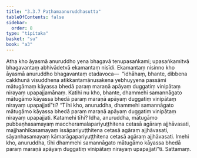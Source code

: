 ```yaml
---
title: "3.3.7 Paṭhamaanuruddhasutta"
tableOfContents: false
sidebar:
  order: 8
type: "tipitaka"
basket: "su"
book: "a3"
---
```



<DynamicBreadcrumb />

<Division number="130" book="a3">

<Paragraph number="998" book="a3">
Atha kho āyasmā anuruddho yena bhagavā tenupasaṅkami; upasaṅkamitvā bhagavantaṃ abhivādetvā ekamantaṃ nisīdi. Ekamantaṃ nisinno kho āyasmā anuruddho bhagavantaṃ etadavoca—  “idhāhaṃ, bhante, dibbena cakkhunā visuddhena atikkantamānusakena yebhuyyena passāmi mātugāmaṃ kāyassa bhedā paraṃ maraṇā apāyaṃ duggatiṃ vinipātaṃ nirayaṃ upapajjamānaṃ. Katihi nu kho, bhante, dhammehi samannāgato mātugāmo kāyassa bhedā paraṃ maraṇā apāyaṃ duggatiṃ vinipātaṃ nirayaṃ upapajjatī”ti?
</Paragraph>

<Paragraph number="999" book="a3">
“Tīhi kho, anuruddha, dhammehi samannāgato mātugāmo kāyassa bhedā paraṃ maraṇā apāyaṃ duggatiṃ vinipātaṃ nirayaṃ upapajjati. Katamehi tīhi? Idha, anuruddha, mātugāmo pubbaṇhasamayaṃ maccheramalapariyuṭṭhitena cetasā agāraṃ ajjhāvasati, majjhanhikasamayaṃ issāpariyuṭṭhitena cetasā agāraṃ ajjhāvasati, sāyanhasamayaṃ kāmarāgapariyuṭṭhitena cetasā agāraṃ ajjhāvasati. Imehi kho, anuruddha, tīhi dhammehi samannāgato mātugāmo kāyassa bhedā paraṃ maraṇā apāyaṃ duggatiṃ vinipātaṃ nirayaṃ upapajjatī”ti.

</Paragraph>
</Division>

<Paragraph number="1000" type="center" book="a3">
Sattamaṃ.
</Paragraph>